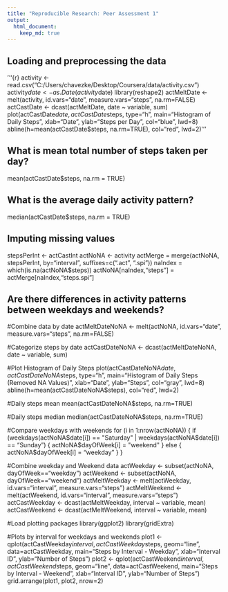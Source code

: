 ```yaml
---
title: "Reproducible Research: Peer Assessment 1"
output: 
  html_document:
    keep_md: true
---
```



## Loading and preprocessing the data
'''{r}
activity <- read.csv("C:/Users/chavezke/Desktop/Coursera/data/activity.csv")
activity$date <- as.Date(activity$date)
library(reshape2)
actMeltDate <- melt(activity, id.vars="date", measure.vars="steps", na.rm=FALSE)
actCastDate <- dcast(actMeltDate, date ~ variable, sum)
plot(actCastDate$date, actCastDate$steps, type="h", main="Histogram of Daily Steps", xlab="Date", ylab="Steps per Day", col="blue", lwd=8)
abline(h=mean(actCastDate$steps, na.rm=TRUE), col="red", lwd=2)
'''

## What is mean total number of steps taken per day?
mean(actCastDate$steps, na.rm = TRUE)

## What is the average daily activity pattern?
median(actCastDate$steps, na.rm = TRUE)


## Imputing missing values
stepsPerInt <- actCastInt
actNoNA <- activity
actMerge = merge(actNoNA, stepsPerInt, by="interval", suffixes=c(".act", ".spi"))
naIndex = which(is.na(actNoNA$steps))
actNoNA[naIndex,"steps"] = actMerge[naIndex,"steps.spi"]


## Are there differences in activity patterns between weekdays and weekends?
#Combine data by date
actMeltDateNoNA <- melt(actNoNA, id.vars="date", measure.vars="steps", na.rm=FALSE)

#Categorize steps by date
actCastDateNoNA <- dcast(actMeltDateNoNA, date ~ variable, sum)

#Plot Histogram of Daily Steps
plot(actCastDateNoNA$date, actCastDateNoNA$steps, type="h", main="Histogram of Daily Steps (Removed NA Values)", xlab="Date", ylab="Steps", col="gray", lwd=8)
abline(h=mean(actCastDateNoNA$steps), col="red", lwd=2)

#Daily steps mean
mean(actCastDateNoNA$steps, na.rm=TRUE)

#Daily steps median
median(actCastDateNoNA$steps, na.rm=TRUE)

#Compare weekdays with weekends
for (i in 1:nrow(actNoNA)) {
  if (weekdays(actNoNA$date[i]) == "Saturday" | weekdays(actNoNA$date[i]) == "Sunday") {
    actNoNA$dayOfWeek[i] = "weekend"
  } else {
    actNoNA$dayOfWeek[i] = "weekday"
  }
}

#Combine weekday and Weekend data
actWeekday <- subset(actNoNA, dayOfWeek=="weekday")
actWeekend <- subset(actNoNA, dayOfWeek=="weekend")
actMeltWeekday <- melt(actWeekday, id.vars="interval", measure.vars="steps")
actMeltWeekend <- melt(actWeekend, id.vars="interval", measure.vars="steps")
actCastWeekday <- dcast(actMeltWeekday, interval ~ variable, mean)
actCastWeekend <- dcast(actMeltWeekend, interval ~ variable, mean)

#Load plotting packages
library(ggplot2)
library(gridExtra)

#Plots by interval for weekdays and weekends
plot1 <- qplot(actCastWeekday$interval, actCastWeekday$steps, geom="line", data=actCastWeekday, main="Steps by Interval - Weekday", xlab="Interval ID", ylab="Number of Steps")
plot2 <- qplot(actCastWeekend$interval, actCastWeekend$steps, geom="line", data=actCastWeekend, main="Steps by Interval - Weekend", xlab="Interval ID", ylab="Number of Steps")
grid.arrange(plot1, plot2, nrow=2)

